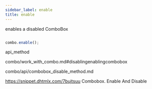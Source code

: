 ```yaml
---
sidebar_label: enable
title: enable
---
```



          


<Short>
 enables a disabled ComboBox



</Short>







~~~js

combo.enable();


~~~
 api_method

<Descr>



</Descr>


 combo/work_with_combo.md#disablingenablingcombobox


combo/api/combobox_disable_method.md


https://snippet.dhtmlx.com/7bujtsuu	Combobox. Enable And Disable




